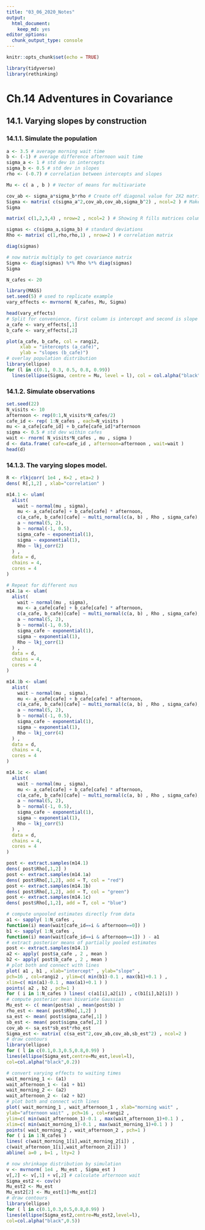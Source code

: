 ```yaml
---
title: "03_06_2020_Notes"
output: 
  html_document: 
    keep_md: yes
editor_options: 
  chunk_output_type: console
---
```


```r
knitr::opts_chunk$set(echo = TRUE)
```

```r
library(tidyverse)
library(rethinking)
```

# Ch.14 Adventures in Covariance
## 14.1. Varying slopes by construction
### 14.1.1. Simulate the population

```r
a <- 3.5 # average morning wait time
b <- (-1) # average difference afternoon wait time
sigma_a <- 1 # std dev in intercepts
sigma_b <- 0.5 # std dev in slopes
rho <- (-0.7) # correlation between intercepts and slopes
```

```r
Mu <- c( a , b ) # Vector of means for multivariate
```

```r
cov_ab <- sigma_a*sigma_b*rho # Create off diagonal value for 2X2 matrix
Sigma <- matrix( c(sigma_a^2,cov_ab,cov_ab,sigma_b^2) , ncol=2 ) # Make var-cov matrix
Sigma
```

```r
matrix( c(1,2,3,4) , nrow=2 , ncol=2 ) # Showing R fills matrices column first by default
```

```r
sigmas <- c(sigma_a,sigma_b) # standard deviations
Rho <- matrix( c(1,rho,rho,1) , nrow=2 ) # correlation matrix

diag(sigmas)

# now matrix multiply to get covariance matrix
Sigma <- diag(sigmas) %*% Rho %*% diag(sigmas)
Sigma
```

```r
N_cafes <- 20
```

```r
library(MASS)
set.seed(5) # used to replicate example
vary_effects <- mvrnorm( N_cafes, Mu, Sigma)
```

```r
head(vary_effects)
# Split for convenience, first column is intercept and second is slope
a_cafe <- vary_effects[,1]
b_cafe <- vary_effects[,2]
```

```r
plot(a_cafe, b_cafe, col = rangi2,
     xlab = "intercepts (a_cafe)",
     ylab = "slopes (b_cafe)")
# overlay population distribution
library(ellipse)
for (l in c(0.1, 0.3, 0.5, 0.8, 0.99))
  lines(ellipse(Sigma, centre = Mu, level = l), col = col.alpha("black", 0.2))
```

### 14.1.2. Simulate observations

```r
set.seed(22)
N_visits <- 10
afternoon <- rep(0:1,N_visits*N_cafes/2)
cafe_id <- rep( 1:N_cafes , each=N_visits )
mu <- a_cafe[cafe_id] + b_cafe[cafe_id]*afternoon
sigma <- 0.5 # std dev within cafes
wait <- rnorm( N_visits*N_cafes , mu , sigma )
d <- data.frame( cafe=cafe_id , afternoon=afternoon , wait=wait )
head(d)
```

### 14.1.3. The varying slopes model.

```r
R <- rlkjcorr( 1e4 , K=2 , eta=2 )
dens( R[,1,2] , xlab="correlation" )
```

```r
m14.1 <- ulam(
  alist(
    wait ~ normal(mu , sigma),
    mu <- a_cafe[cafe] + b_cafe[cafe] * afternoon,
    c(a_cafe, b_cafe)[cafe] ~ multi_normal(c(a, b) , Rho , sigma_cafe),
    a ~ normal(5, 2),
    b ~ normal(-1, 0.5),
    sigma_cafe ~ exponential(1),
    sigma ~ exponential(1),
    Rho ~ lkj_corr(2)
  ) ,
  data = d,
  chains = 4,
  cores = 4
)

# Repeat for different nus
m14.1a <- ulam(
  alist(
    wait ~ normal(mu , sigma),
    mu <- a_cafe[cafe] + b_cafe[cafe] * afternoon,
    c(a_cafe, b_cafe)[cafe] ~ multi_normal(c(a, b) , Rho , sigma_cafe),
    a ~ normal(5, 2),
    b ~ normal(-1, 0.5),
    sigma_cafe ~ exponential(1),
    sigma ~ exponential(1),
    Rho ~ lkj_corr(1)
  ) ,
  data = d,
  chains = 4,
  cores = 4
)

m14.1b <- ulam(
  alist(
    wait ~ normal(mu , sigma),
    mu <- a_cafe[cafe] + b_cafe[cafe] * afternoon,
    c(a_cafe, b_cafe)[cafe] ~ multi_normal(c(a, b) , Rho , sigma_cafe),
    a ~ normal(5, 2),
    b ~ normal(-1, 0.5),
    sigma_cafe ~ exponential(1),
    sigma ~ exponential(1),
    Rho ~ lkj_corr(4)
  ) ,
  data = d,
  chains = 4,
  cores = 4
)

m14.1c <- ulam(
  alist(
    wait ~ normal(mu , sigma),
    mu <- a_cafe[cafe] + b_cafe[cafe] * afternoon,
    c(a_cafe, b_cafe)[cafe] ~ multi_normal(c(a, b) , Rho , sigma_cafe),
    a ~ normal(5, 2),
    b ~ normal(-1, 0.5),
    sigma_cafe ~ exponential(1),
    sigma ~ exponential(1),
    Rho ~ lkj_corr(5)
  ) ,
  data = d,
  chains = 4,
  cores = 4
)
```

```r
post <- extract.samples(m14.1)
dens( post$Rho[,1,2] )
post <- extract.samples(m14.1a)
dens( post$Rho[,1,2], add = T, col = "red")
post <- extract.samples(m14.1b)
dens( post$Rho[,1,2], add = T, col = "green")
post <- extract.samples(m14.1c)
dens( post$Rho[,1,2], add = T, col = "blue")
```

```r
# compute unpooled estimates directly from data
a1 <- sapply( 1:N_cafes ,
function(i) mean(wait[cafe_id==i & afternoon==0]) )
b1 <- sapply( 1:N_cafes ,
function(i) mean(wait[cafe_id==i & afternoon==1]) ) - a1
# extract posterior means of partially pooled estimates
post <- extract.samples(m14.1)
a2 <- apply( post$a_cafe , 2 , mean )
b2 <- apply( post$b_cafe , 2 , mean )
# plot both and connect with lines
plot( a1 , b1 , xlab="intercept" , ylab="slope" ,
pch=16 , col=rangi2 , ylim=c( min(b1)-0.1 , max(b1)+0.1 ) ,
xlim=c( min(a1)-0.1 , max(a1)+0.1 ) )
points( a2 , b2 , pch=1 )
for ( i in 1:N_cafes ) lines( c(a1[i],a2[i]) , c(b1[i],b2[i]) )
# compute posterior mean bivariate Gaussian
Mu_est <- c( mean(post$a) , mean(post$b) )
rho_est <- mean( post$Rho[,1,2] )
sa_est <- mean( post$sigma_cafe[,1] )
sb_est <- mean( post$sigma_cafe[,2] )
cov_ab <- sa_est*sb_est*rho_est
Sigma_est <- matrix( c(sa_est^2,cov_ab,cov_ab,sb_est^2) , ncol=2 )
# draw contours
library(ellipse)
for ( l in c(0.1,0.3,0.5,0.8,0.99) )
lines(ellipse(Sigma_est,centre=Mu_est,level=l),
col=col.alpha("black",0.2))
```


```r
# convert varying effects to waiting times
wait_morning_1 <- (a1)
wait_afternoon_1 <- (a1 + b1)
wait_morning_2 <- (a2)
wait_afternoon_2 <- (a2 + b2)
# plot both and connect with lines
plot( wait_morning_1 , wait_afternoon_1 , xlab="morning wait" ,
ylab="afternoon wait" , pch=16 , col=rangi2 ,
ylim=c( min(wait_afternoon_1)-0.1 , max(wait_afternoon_1)+0.1 ) ,
xlim=c( min(wait_morning_1)-0.1 , max(wait_morning_1)+0.1 ) )
points( wait_morning_2 , wait_afternoon_2 , pch=1 )
for ( i in 1:N_cafes )
lines( c(wait_morning_1[i],wait_morning_2[i]) ,
c(wait_afternoon_1[i],wait_afternoon_2[i]) )
abline( a=0 , b=1 , lty=2 )

# now shrinkage distribution by simulation
v <- mvrnorm( 1e4 , Mu_est , Sigma_est )
v[,2] <- v[,1] + v[,2] # calculate afternoon wait
Sigma_est2 <- cov(v)
Mu_est2 <- Mu_est
Mu_est2[2] <- Mu_est[1]+Mu_est[2]
# draw contours
library(ellipse)
for ( l in c(0.1,0.3,0.5,0.8,0.99) )
lines(ellipse(Sigma_est2,centre=Mu_est2,level=l),
col=col.alpha("black",0.5))
```

